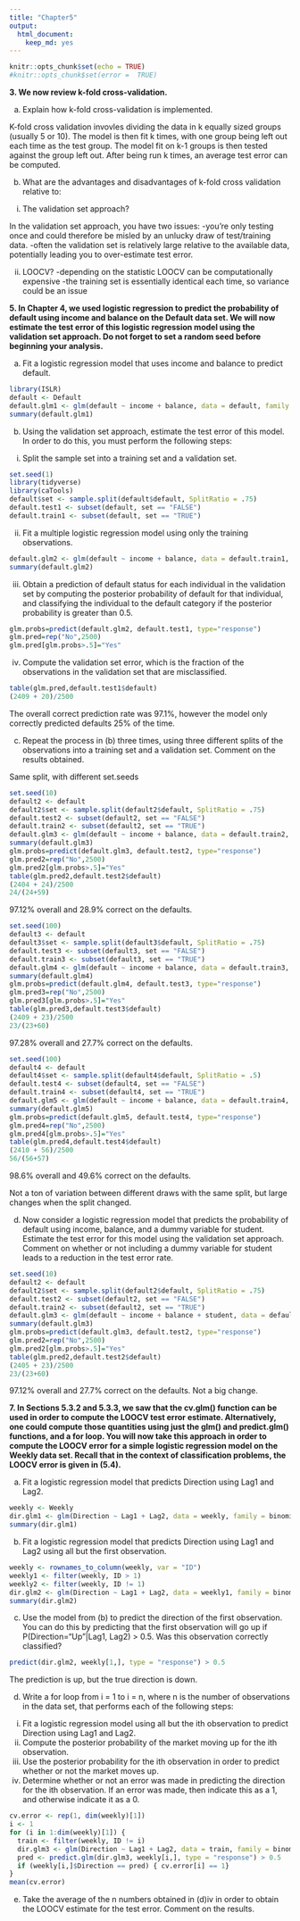 ```yaml
---
title: "Chapter5"
output: 
  html_document: 
    keep_md: yes
---
```


```r
knitr::opts_chunk$set(echo = TRUE)
#knitr::opts_chunk$set(error =  TRUE)
```

**3. We now review k-fold cross-validation.**

(a) Explain how k-fold cross-validation is implemented.

K-fold cross validation invovles dividing the data in k equally sized groups (usually 5 or 10). The model is then fit k times, with one group being left out each time as the test group. The model fit on k-1 groups is then tested against the group left out. After being run k times, an average test error can be computed.

(b) What are the advantages and disadvantages of k-fold cross validation relative to:
i. The validation set approach?

In the validation set approach, you have two issues:
-you're only testing once and could therefore be misled by an unlucky draw of test/training data.
-often the validation set is relatively large relative to the available data, potentially leading you to over-estimate test error.

ii. LOOCV?
-depending on the statistic LOOCV can be computationally expensive
-the training set is essentially identical each time, so variance could be an issue

**5. In Chapter 4, we used logistic regression to predict the probability of default using income and balance on the Default data set. We will now estimate the test error of this logistic regression model using the validation set approach. Do not forget to set a random seed before beginning your analysis.**

(a) Fit a logistic regression model that uses income and balance to predict default.

```r
library(ISLR)
default <- Default
default.glm1 <- glm(default ~ income + balance, data = default, family = binomial)
summary(default.glm1)
```


(b) Using the validation set approach, estimate the test error of this model. In order to do this, you must perform the following steps:
i. Split the sample set into a training set and a validation set.

```r
set.seed(1)
library(tidyverse)
library(caTools)
default$set <- sample.split(default$default, SplitRatio = .75)
default.test1 <- subset(default, set == "FALSE")
default.train1 <- subset(default, set == "TRUE")
```


ii. Fit a multiple logistic regression model using only the training observations.

```r
default.glm2 <- glm(default ~ income + balance, data = default.train1, family = binomial)
summary(default.glm2)
```


iii. Obtain a prediction of default status for each individual in the validation set by computing the posterior probability of
default for that individual, and classifying the individual to the default category if the posterior probability is greater
than 0.5.

```r
glm.probs=predict(default.glm2, default.test1, type="response")
glm.pred=rep("No",2500)
glm.pred[glm.probs>.5]="Yes"
```

iv. Compute the validation set error, which is the fraction of the observations in the validation set that are misclassified.

```r
table(glm.pred,default.test1$default)
(2409 + 20)/2500
```

The overall correct prediction rate was 97.1%, however the model only correctly predicted defaults 25% of the time.

(c) Repeat the process in (b) three times, using three different splits of the observations into a training set and a validation set. Comment on the results obtained.

Same split, with different set.seeds
```r
set.seed(10)
default2 <- default
default2$set <- sample.split(default2$default, SplitRatio = .75)
default.test2 <- subset(default2, set == "FALSE")
default.train2 <- subset(default2, set == "TRUE")
default.glm3 <- glm(default ~ income + balance, data = default.train2, family = binomial)
summary(default.glm3)
glm.probs=predict(default.glm3, default.test2, type="response")
glm.pred2=rep("No",2500)
glm.pred2[glm.probs>.5]="Yes"
table(glm.pred2,default.test2$default)
(2404 + 24)/2500
24/(24+59)
```
97.12% overall and 28.9% correct on the defaults.

```r
set.seed(100)
default3 <- default
default3$set <- sample.split(default3$default, SplitRatio = .75)
default.test3 <- subset(default3, set == "FALSE")
default.train3 <- subset(default3, set == "TRUE")
default.glm4 <- glm(default ~ income + balance, data = default.train3, family = binomial)
summary(default.glm4)
glm.probs=predict(default.glm4, default.test3, type="response")
glm.pred3=rep("No",2500)
glm.pred3[glm.probs>.5]="Yes"
table(glm.pred3,default.test3$default)
(2409 + 23)/2500
23/(23+60)
```
97.28% overall and 27.7% correct on the defaults.

```r
set.seed(100)
default4 <- default
default4$set <- sample.split(default4$default, SplitRatio = .5)
default.test4 <- subset(default4, set == "FALSE")
default.train4 <- subset(default4, set == "TRUE")
default.glm5 <- glm(default ~ income + balance, data = default.train4, family = binomial)
summary(default.glm5)
glm.probs=predict(default.glm5, default.test4, type="response")
glm.pred4=rep("No",2500)
glm.pred4[glm.probs>.5]="Yes"
table(glm.pred4,default.test4$default)
(2410 + 56)/2500
56/(56+57)
```
98.6% overall and 49.6% correct on the defaults.

Not a ton of variation between different draws with the same split, but large changes when the split changed.

(d) Now consider a logistic regression model that predicts the probability of default using income, balance, and a dummy variable
for student. Estimate the test error for this model using the validation set approach. Comment on whether or not including a
dummy variable for student leads to a reduction in the test error rate.

```r
set.seed(10)
default2 <- default
default2$set <- sample.split(default2$default, SplitRatio = .75)
default.test2 <- subset(default2, set == "FALSE")
default.train2 <- subset(default2, set == "TRUE")
default.glm3 <- glm(default ~ income + balance + student, data = default.train2, family = binomial)
summary(default.glm3)
glm.probs=predict(default.glm3, default.test2, type="response")
glm.pred2=rep("No",2500)
glm.pred2[glm.probs>.5]="Yes"
table(glm.pred2,default.test2$default)
(2405 + 23)/2500
23/(23+60)
```
97.12% overall and 27.7% correct on the defaults. Not a big change.

**7. In Sections 5.3.2 and 5.3.3, we saw that the cv.glm() function can be used in order to compute the LOOCV test error estimate. Alternatively, one could compute those quantities using just the glm() and predict.glm() functions, and a for loop. You will now take this approach in order to compute the LOOCV error for a simple logistic regression model on the Weekly data set. Recall that in the context of classification problems, the LOOCV error is given in (5.4).**


(a) Fit a logistic regression model that predicts Direction using Lag1 and Lag2.

```r
weekly <- Weekly
dir.glm1 <- glm(Direction ~ Lag1 + Lag2, data = weekly, family = binomial)
summary(dir.glm1)
```


(b) Fit a logistic regression model that predicts Direction using Lag1 and Lag2 using all but the first observation.

```r
weekly <- rownames_to_column(weekly, var = "ID")
weekly1 <- filter(weekly, ID > 1)
weekly2 <- filter(weekly, ID != 1)
dir.glm2 <- glm(Direction ~ Lag1 + Lag2, data = weekly1, family = binomial)
summary(dir.glm2)
```


(c) Use the model from (b) to predict the direction of the first observation. You can do this by predicting that the first observation will go up if P(Direction="Up"|Lag1, Lag2) > 0.5. Was this observation correctly classified?

```r
predict(dir.glm2, weekly[1,], type = "response") > 0.5
```
The prediction is up, but the true direction is down.

(d) Write a for loop from i = 1 to i = n, where n is the number of observations in the data set, that performs each of the following
steps:
i. Fit a logistic regression model using all but the ith observation to predict Direction using Lag1 and Lag2.
ii. Compute the posterior probability of the market moving up for the ith observation.
iii. Use the posterior probability for the ith observation in order to predict whether or not the market moves up.
iv. Determine whether or not an error was made in predicting the direction for the ith observation. If an error was made,
then indicate this as a 1, and otherwise indicate it as a 0.

```r
cv.error <- rep(1, dim(weekly)[1])
i <- 1
for (i in 1:dim(weekly)[1]) {
  train <- filter(weekly, ID != i)
  dir.glm3 <- glm(Direction ~ Lag1 + Lag2, data = train, family = binomial)
  pred <- predict.glm(dir.glm3, weekly[i,], type = "response") > 0.5
  if (weekly[i,]$Direction == pred) { cv.error[i] == 1}
}
mean(cv.error)
```


(e) Take the average of the n numbers obtained in (d)iv in order to obtain the LOOCV estimate for the test error. Comment on the
results.